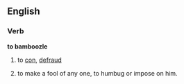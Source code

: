 ==English==
===Verb===
'''to bamboozle'''
# to [[con]], [[defraud]]
# {{vulgar}} to make a fool of any one, to humbug or impose on him.